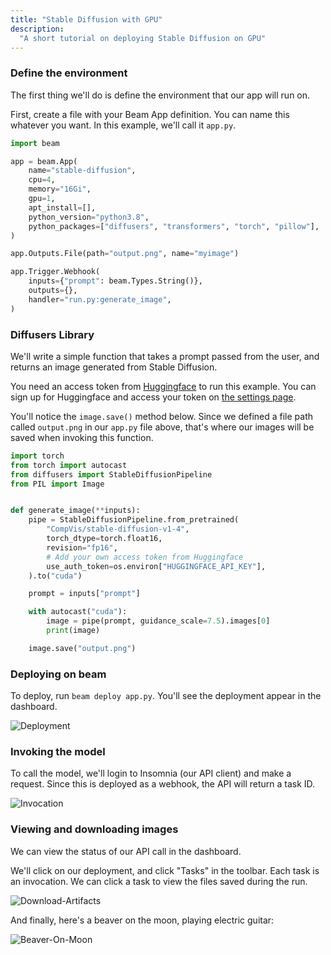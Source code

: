 ```yaml
---
title: "Stable Diffusion with GPU"
description:
  "A short tutorial on deploying Stable Diffusion on GPU"
---
```


### Define the environment

The first thing we'll do is define the environment that our app will run on. 

First, create a file with your Beam App definition. You can name this whatever
you want. In this example, we'll call it `app.py`.

```python app.py
import beam

app = beam.App(
    name="stable-diffusion",
    cpu=4,
    memory="16Gi",
    gpu=1,
    apt_install=[],
    python_version="python3.8",
    python_packages=["diffusers", "transformers", "torch", "pillow"],
)

app.Outputs.File(path="output.png", name="myimage")

app.Trigger.Webhook(
    inputs={"prompt": beam.Types.String()},
    outputs={},
    handler="run.py:generate_image",
)
```

### Diffusers Library

We'll write a simple function that takes a prompt passed from the user, and returns an image generated from Stable Diffusion.

<Warning>You need an access token from [Huggingface](https://huggingface.co) to run this example. You can sign up for Huggingface and access your token on [the settings page](https://huggingface.co/settings/tokens).</Warning>

You'll notice the `image.save()` method below. Since we defined a file path called `output.png` in our `app.py` file above, that's where our images will be saved when invoking this function.

```python run.py
import torch
from torch import autocast
from diffusers import StableDiffusionPipeline
from PIL import Image


def generate_image(**inputs):
    pipe = StableDiffusionPipeline.from_pretrained(
        "CompVis/stable-diffusion-v1-4",
        torch_dtype=torch.float16,
        revision="fp16",
        # Add your own access token from Huggingface
        use_auth_token=os.environ["HUGGINGFACE_API_KEY"],
    ).to("cuda")

    prompt = inputs["prompt"]

    with autocast("cuda"):
        image = pipe(prompt, guidance_scale=7.5).images[0]
        print(image)

    image.save("output.png")
```

### Deploying on beam

To deploy, run `beam deploy app.py`. You'll see the deployment appear in the dashboard.

![Deployment](/img/beam/getting-started/new-deployment.png)

### Invoking the model 

To call the model, we'll login to Insomnia (our API client) and make a request. Since this is deployed as a webhook, the API will return a task ID.

![Invocation](/img/beam/getting-started/stable-diffusion-api.png)

### Viewing and downloading images 

We can view the status of our API call in the dashboard.

We'll click on our deployment, and click "Tasks" in the toolbar. Each task is an invocation. We can click a task to view the files saved during the run. 

![Download-Artifacts](/img/beam/getting-started/download-artifact.png)

And finally, here's a beaver on the moon, playing electric guitar:

![Beaver-On-Moon](/img/beam/getting-started/beaver.png)






